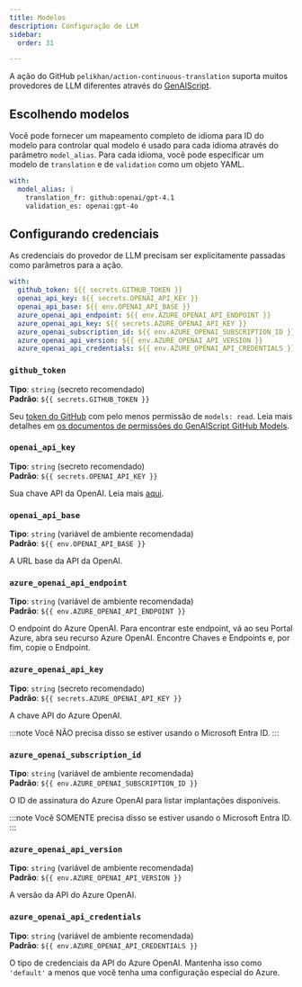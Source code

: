 ```yaml
---
title: Modelos
description: Configuração de LLM
sidebar:
  order: 31

---
```


A ação do GitHub `pelikhan/action-continuous-translation` suporta muitos provedores de LLM diferentes através do [GenAIScript](https://microsoft.github.io/genaiscript/configuration/).

## Escolhendo modelos

Você pode fornecer um mapeamento completo de idioma para ID do modelo para controlar qual modelo é usado para cada idioma através do parâmetro `model_alias`. Para cada idioma, você pode especificar um modelo de `translation` e de `validation` como um objeto YAML.

```yaml
with:
  model_alias: |
    translation_fr: github:openai/gpt-4.1
    validation_es: openai:gpt-4o
```

## Configurando credenciais

As credenciais do provedor de LLM precisam ser explicitamente passadas como parâmetros para a ação.

```yaml
with:
  github_token: ${{ secrets.GITHUB_TOKEN }}
  openai_api_key: ${{ secrets.OPENAI_API_KEY }}
  openai_api_base: ${{ env.OPENAI_API_BASE }}
  azure_openai_api_endpoint: ${{ env.AZURE_OPENAI_API_ENDPOINT }}
  azure_openai_api_key: ${{ secrets.AZURE_OPENAI_API_KEY }}
  azure_openai_subscription_id: ${{ env.AZURE_OPENAI_SUBSCRIPTION_ID }}
  azure_openai_api_version: ${{ env.AZURE_OPENAI_API_VERSION }}
  azure_openai_api_credentials: ${{ env.AZURE_OPENAI_API_CREDENTIALS }}
```

### `github_token`

**Tipo**: `string` (secreto recomendado)\
**Padrão**: `${{ secrets.GITHUB_TOKEN }}`

Seu [token do GitHub](https://github.com/settings/tokens) com pelo menos permissão de `models: read`. Leia mais detalhes em [os documentos de permissões do GenAIScript GitHub Models](https://microsoft.github.io/genaiscript/reference/github-actions/#github-models-permissions).

### `openai_api_key`

**Tipo**: `string` (secreto recomendado)\
**Padrão**: `${{ secrets.OPENAI_API_KEY }}`

Sua chave API da OpenAI. Leia mais [aqui](https://help.openai.com/en/articles/4936850-where-do-i-find-my-openai-api-key).

### `openai_api_base`

**Tipo**: `string` (variável de ambiente recomendada)\
**Padrão**: `${{ env.OPENAI_API_BASE }}`

A URL base da API da OpenAI.

### `azure_openai_api_endpoint`

**Tipo**: `string` (variável de ambiente recomendada)\
**Padrão**: `${{ env.AZURE_OPENAI_API_ENDPOINT }}`

O endpoint do Azure OpenAI. Para encontrar este endpoint, vá ao seu Portal Azure, abra seu recurso Azure OpenAI. Encontre Chaves e Endpoints e, por fim, copie o Endpoint.

### `azure_openai_api_key`

**Tipo**: `string` (secreto recomendado)\
**Padrão**: `${{ secrets.AZURE_OPENAI_API_KEY }}`

A chave API do Azure OpenAI.

:::note
Você NÃO precisa disso se estiver usando o Microsoft Entra ID.
:::

### `azure_openai_subscription_id`

**Tipo**: `string` (variável de ambiente recomendada)\
**Padrão**: `${{ env.AZURE_OPENAI_SUBSCRIPTION_ID }}`

O ID de assinatura do Azure OpenAI para listar implantações disponíveis.

:::note
Você SOMENTE precisa disso se estiver usando o Microsoft Entra ID.
:::

### `azure_openai_api_version`

**Tipo**: `string` (variável de ambiente recomendada)\
**Padrão**: `${{ env.AZURE_OPENAI_API_VERSION }}`

A versão da API do Azure OpenAI.

### `azure_openai_api_credentials`

**Tipo**: `string` (variável de ambiente recomendada)\
**Padrão**: `${{ env.AZURE_OPENAI_API_CREDENTIALS }}`

O tipo de credenciais da API do Azure OpenAI. Mantenha isso como `'default'` a menos que você tenha uma configuração especial do Azure.
